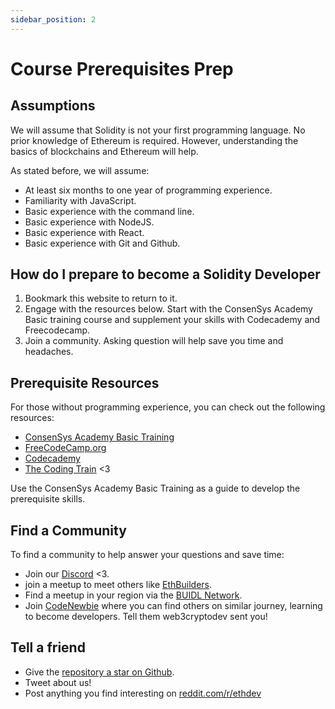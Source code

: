 ```yaml
---
sidebar_position: 2
---
```


# Course Prerequisites Prep

## Assumptions

We will assume that Solidity is not your first programming language. No prior knowledge of Ethereum is required. However, understanding the basics of blockchains and Ethereum will help.

As stated before, we will assume:

- At least six months to one year of programming experience.
- Familiarity with JavaScript.
- Basic experience with the command line.
- Basic experience with NodeJS.
- Basic experience with React.
- Basic experience with Git and Github.

## How do I prepare to become a Solidity Developer

1. Bookmark this website to return to it.
2. Engage with the resources below. Start with the ConsenSys Academy Basic training course and supplement your skills with Codecademy and Freecodecamp.
3. Join a community. Asking question will help save you time and headaches.

## Prerequisite Resources

For those without programming experience, you can check out the following resources:

- [ConsenSys Academy Basic Training](https://courses.consensys.net/courses/bootcamp-basic-training)
- [FreeCodeCamp.org](https://www.freecodecamp.org/)
- [Codecademy](https://www.codecademy.com/)
- [The Coding Train](https://thecodingtrain.com/) <3

Use the ConsenSys Academy Basic Training as a guide to develop the prerequisite skills.

## Find a Community

To find a community to help answer your questions and save time:

- Join our [Discord](https://discord.gg/PqVhBKxSKb) <3.
- join a meetup to meet others like [EthBuilders](https://www.meetup.com/ethbuilders/).
- Find a meetup in your region via the [BUIDL Network](https://www.meetup.com/pro/buidl/).
- Join [CodeNewbie]() where you can find others on similar journey, learning to become developers. Tell them web3cryptodev sent you!

## Tell a friend

- Give the [repository a star on Github](https://github.com/tesla809/BuildersETH).
- Tweet about us!
- Post anything you find interesting on [reddit.com/r/ethdev](https://reddit.com/r/ethdev)
